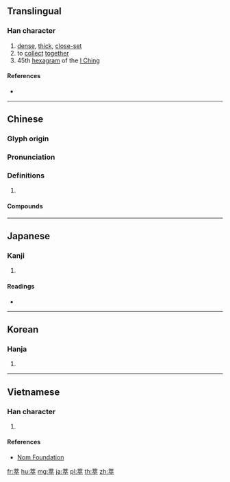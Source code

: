 {{character info/new}}
==Translingual==

===Han character===
{{Han char|rn=140|rad=艸|as=08|sn=14|four=44408|canj=TYOJ|ids=⿱艹卒}}

# [[dense]], [[thick]], [[close-set]]
# to [[collect]] [[together]]
# 45th [[hexagram]] of the [[I Ching]]

====References====
* {{Han ref|kx=1040.250|dkj=31251|dj=1499.140|hdz=53238.050|uh=8403|ud=33795|bh=B5D1|bd=46545}}

----

==Chinese==
{{zh-forms}}

===Glyph origin===
{{Han etym}}

===Pronunciation===
{{zh-pron
|m=cuì
|c=seoi6
|mc=y
|oc=y
|cat=
}}

===Definitions===
{{zh-hanzi}}

# {{rfdef|zh}}

====Compounds====
{{zh-der|人文薈萃|出群拔萃|出類拔萃|拔群出萃|拔萃|拔萃出群|拔萃出類|拔萃書室|會萃|萃取|萃然|蕉萃|薈萃|薈萃一堂|金石萃編|金陀萃編|鱗萃|鳥集鱗萃|麇集蜂萃}}

----

==Japanese==

===Kanji===
{{ja-kanji|grade=|rs=艸08}}

# {{defn|lang=ja|sort=艸08}}

====Readings====
* {{ja-readings|goon=[[ずい]] (zui)|kanon=[[すい]] (sui)|on=[[さい]] (sai)|kun=[[あつまる]] (atsumaru), [[くさむら]] (kusamura)}}

----

==Korean==

===Hanja===
{{ko-hanja|hangeul=[[췌]], [[취]], [[채]]|eumhun=|rv=chwe, chwi, chae|mr=ch'we, ch'wi, ch'ae|y=chwey, chwi, chay}}

# {{defn|lang=ko|sort=艸08}}

----

==Vietnamese==

===Han character===
{{vi-hantu|[[tuỵ]]|rs=艸08}}

# {{defn|lang=vi|sort=艸08}}

====References====
* [http://nomfoundation.org/common/nom_details.php?codepoint=8403 Nom Foundation]

[[fr:萃]]
[[hu:萃]]
[[mg:萃]]
[[ja:萃]]
[[pl:萃]]
[[th:萃]]
[[zh:萃]]